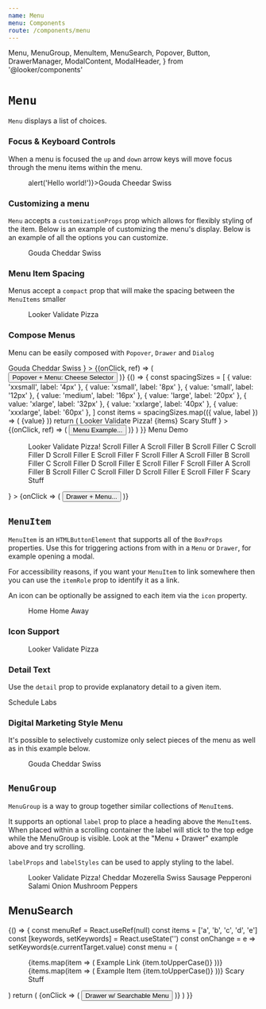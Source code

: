 ```yaml
---
name: Menu
menu: Components
route: /components/menu
---
```


  Menu,
  MenuGroup,
  MenuItem,
  MenuSearch,
  Popover,
  Button,
  DrawerManager,
  ModalContent,
  ModalHeader,
} from '@looker/components'

# `Menu`

<ComponentDetail of="Menu" figma="file/VyHO1Hv1XaW1v3lE9I4PVT/Menu" />

`Menu` displays a list of choices.

### Focus & Keyboard Controls

When a menu is focused the `up` and `down` arrow keys will move focus through the menu items within the menu.

<Playground>
  <Menu>
    <MenuItem onClick={() => alert('Hello world!')}>Gouda</MenuItem>
    <MenuItem>Cheedar</MenuItem>
    <MenuItem>Swiss</MenuItem>
  </Menu>
</Playground>

### Customizing a menu

`Menu` accepts a `customizationProps` prop which allows for flexibly styling of the item. Below is an example of customizing the menu's display. Below is an example of all the options you can customize.


<Playground>
  <Menu
    customizationProps={{
      bg: palette.purple500,
      color: palette.purple200,
      fontSize: 'xlarge',
      iconColor: palette.purple300,
      iconSize: 40,
      marker: {
        color: palette.purple300,
        size: 10,
      },
      hover: {
        bg: palette.purple700,
        color: palette.white,
        iconColor: palette.purple100,
      },
      current: {
        bg: palette.purple200,
        color: palette.purple900,
        iconColor: palette.purple500,
      },
    }}
  >
    <MenuGroup>
      <MenuItem
        href="https://en.wikipedia.org/wiki/Gouda_cheese"
        itemRole="link"
        icon="Home"
      >
        Gouda
      </MenuItem>
      <MenuItem
        href="https://en.wikipedia.org/wiki/Cheddar_cheese"
        itemRole="link"
        icon="FavoriteOutline"
        current
        currentMarker
        detail="Is often orange"
      >
        Cheddar
      </MenuItem>
      <MenuItem
        itemRole="link"
        icon="Dashboard"
        href="https://en.wikipedia.org/wiki/Swiss_cheese`"
      >
        Swiss
      </MenuItem>
    </MenuGroup>
  </Menu>
</Playground>

### Menu Item Spacing

Menus accept a `compact` prop that will make the spacing between the `MenuItems` smaller

<Playground>
  <Menu compact>
    <MenuItem icon="LogoRings">Looker</MenuItem>
    <MenuItem icon="Validate">Validate</MenuItem>
    <MenuItem icon="ChartPie">Pizza</MenuItem>
  </Menu>
</Playground>

### Compose Menus

Menu can be easily composed with `Popover`, `Drawer` and `Dialog`

<Playground>
  <Popover
    content={
      <Menu>
        <MenuItem icon="FavoriteOutline">Gouda</MenuItem>
        <MenuItem icon="FavoriteOutline" detail="Is often orange">
          Cheddar
        </MenuItem>
        <MenuItem icon="FavoriteOutline">Swiss</MenuItem>
      </Menu>
    }
  >
    {(onClick, ref) => (
      <Button
        aria-haspopup="true"
        variant="outline"
        iconAfter="ArrowDropDown"
        onClick={onClick}
        ref={ref}
      >
        Popover + Menu: Cheese Selector
      </Button>
    )}
  </Popover>
</Playground>

<Playground>
  {() => {
    const spacingSizes = [
      { value: 'xxsmall', label: '4px' },
      { value: 'xsmall', label: '8px' },
      { value: 'small', label: '12px' },
      { value: 'medium', label: '16px' },
      { value: 'large', label: '20px' },
      { value: 'xlarge', label: '32px' },
      { value: 'xxlarge', label: '40px' },
      { value: 'xxxlarge', label: '60px' },
    ]
    const items = spacingSizes.map(({ value, label }) => (
      <MenuItem itemRole="button" key={value} detail={label}>
        {value}
      </MenuItem>
    ))
    return (
      <Popover
        content={
          <Menu>
            <MenuGroup>
              <MenuItem itemRole="button" icon="LogoRings">
                Looker
              </MenuItem>
              <MenuItem itemRole="button" icon="Validate">
                Validate
              </MenuItem>
              <MenuItem itemRole="button" icon="ChartPie">
                Pizza!
              </MenuItem>
            </MenuGroup>
            <MenuGroup label="Spacing">{items}</MenuGroup>
            <MenuGroup>
              <MenuItem itemRole="button" icon="Beaker">
                Scary Stuff
              </MenuItem>
            </MenuGroup>
          </Menu>
        }
      >
        {(onClick, ref) => (
          <Button
            aria-haspopup="true"
            variant="outline"
            iconAfter="ArrowDropDown"
            onClick={onClick}
            ref={ref}
          >
            Menu Example...
          </Button>
        )}
      </Popover>
    )
  }}
</Playground>

<Playground>
  <DrawerManager
    content={
      <React.Fragment>
        <ModalHeader>Menu Demo</ModalHeader>
        <ModalContent innerProps={{ p: 'none' }}>
          <Menu>
            <MenuGroup>
              <MenuItem icon="LogoRings">Looker</MenuItem>
              <MenuItem icon="Validate">Validate</MenuItem>
              <MenuItem icon="ChartPie">Pizza!</MenuItem>
            </MenuGroup>
            <MenuGroup label="Spacing">
              <MenuItem>Scroll Filler A</MenuItem>
              <MenuItem>Scroll Filler B</MenuItem>
              <MenuItem>Scroll Filler C</MenuItem>
              <MenuItem>Scroll Filler D</MenuItem>
              <MenuItem>Scroll Filler E</MenuItem>
              <MenuItem>Scroll Filler F</MenuItem>
            </MenuGroup>
            <MenuGroup label="Spacing">
              <MenuItem>Scroll Filler A</MenuItem>
              <MenuItem>Scroll Filler B</MenuItem>
              <MenuItem>Scroll Filler C</MenuItem>
              <MenuItem>Scroll Filler D</MenuItem>
              <MenuItem>Scroll Filler E</MenuItem>
              <MenuItem>Scroll Filler F</MenuItem>
            </MenuGroup>
            <MenuGroup label="Spacing">
              <MenuItem>Scroll Filler A</MenuItem>
              <MenuItem>Scroll Filler B</MenuItem>
              <MenuItem>Scroll Filler C</MenuItem>
              <MenuItem>Scroll Filler D</MenuItem>
              <MenuItem>Scroll Filler E</MenuItem>
              <MenuItem>Scroll Filler F</MenuItem>
            </MenuGroup>
            <MenuGroup>
              <MenuItem icon="Beaker">Scary Stuff</MenuItem>
            </MenuGroup>
          </Menu>
        </ModalContent>
      </React.Fragment>
    }
  >
    {onClick => (
      <Button variant="outline" onClick={onClick} iconAfter="ArrowDropDown">
        Drawer + Menu...
      </Button>
    )}
  </DrawerManager>
</Playground>

## `MenuItem`

<ComponentDetail
  of="MenuItem"
  figma="file/VyHO1Hv1XaW1v3lE9I4PVT/Menu"
  github="Menu/MenuItem"
/>

`MenuItem` is an `HTMLButtonElement` that supports all of the `BoxProps` properties. Use this for triggering actions from with in a `Menu` or `Drawer`, for example opening a modal.

For accessibility reasons, if you want your `MenuItem` to link somewhere then you can use the `itemRole` prop to identify it as a link.

An icon can be optionally be assigned to each item via the `icon` property.

<Playground>
  <Menu>
    <MenuItem>Home</MenuItem>
    <MenuItem icon="Home">Home</MenuItem>
    <MenuItem
      itemRole="link"
      target="_blank"
      icon="Public"
      href="https://google.com"
    >
      Away
    </MenuItem>
  </Menu>
</Playground>

### Icon Support

<Playground>
  <Menu>
    <MenuItem icon="LogoRings">Looker</MenuItem>
    <MenuItem icon="Validate">Validate</MenuItem>
    <MenuItem icon="ChartPie">Pizza</MenuItem>
  </Menu>
</Playground>

### Detail Text

Use the `detail` prop to provide explanatory detail to a given item.

<Playground>
  <React.Fragment>
    <MenuItem detail="Get regular updates">Schedule</MenuItem>
    <MenuItem icon="Beaker" detail="Try the newest toys!">
      Labs
    </MenuItem>
  </React.Fragment>
</Playground>

### Digital Marketing Style Menu

It's possible to selectively customize only select pieces of the menu as well as in this example below.

<Playground>
  <Menu
    customizationProps={{
      bg: palette.charcoal100,
      iconColor: palette.charcoal800,
      current: {
        bg: palette.charcoal200,
        iconColor: palette.purple500,
      },
      hover: {
        iconColor: palette.purple500,
      },
    }}
  >
    <MenuGroup label="GOOGLE ADS" labelProps={{ bg: palette.charcoal100 }}>
      <MenuItem icon="Home">Gouda</MenuItem>
      <MenuItem icon="FavoriteOutline" current detail="Is often orange">
        Cheddar
      </MenuItem>
      <MenuItem icon="Dashboard">Swiss</MenuItem>
    </MenuGroup>
  </Menu>
</Playground>

## `MenuGroup`

<ComponentDetail
  of="MenuGroup"
  figma="file/VyHO1Hv1XaW1v3lE9I4PVT/Menu"
  github="Menu/MenuGroup"
/>

`MenuGroup` is a way to group together similar collections of `MenuItem`s.

It supports an optional `label` prop to place a heading above the `MenuItem`s. When placed within a scrolling container the label will stick to the top edge while the MenuGroup is visible. Look at the "Menu + Drawer" example above and try scrolling.

`labelProps` and `labelStyles` can be used to apply styling to the label.

<Playground>
  <Menu>
    <MenuGroup>
      <MenuItem icon="LogoRings">Looker</MenuItem>
      <MenuItem icon="Validate">Validate</MenuItem>
      <MenuItem icon="ChartPie">Pizza!</MenuItem>
    </MenuGroup>
    <MenuGroup label="Cheeses">
      <MenuItem icon="FavoriteOutline">Cheddar</MenuItem>
      <MenuItem icon="FavoriteOutline">Mozerella</MenuItem>
      <MenuItem icon="FavoriteOutline">Swiss</MenuItem>
    </MenuGroup>
    <MenuGroup label="Meats">
      <MenuItem icon="FavoriteOutline">Sausage</MenuItem>
      <MenuItem icon="FavoriteOutline">Pepperoni</MenuItem>
      <MenuItem icon="FavoriteOutline">Salami</MenuItem>
    </MenuGroup>
    <MenuGroup label="Vegetables">
      <MenuItem icon="FavoriteOutline">Onion</MenuItem>
      <MenuItem icon="FavoriteOutline">Mushroom</MenuItem>
      <MenuItem icon="FavoriteOutline">Peppers</MenuItem>
    </MenuGroup>
  </Menu>
</Playground>

## MenuSearch

<ComponentDetail
  of="MenuSearch"
  figma="file/VyHO1Hv1XaW1v3lE9I4PVT/Menu"
  github="Menu/MenuSearch"
  feedbackTitle="MenuSearch Component Feedback"
/>

<Playground>
  {() => {
    const menuRef = React.useRef(null)
    const items = ['a', 'b', 'c', 'd', 'e']
    const [keywords, setKeywords] = React.useState('')
    const onChange = e => setKeywords(e.currentTarget.value)
    const menu = (
      <React.Fragment>
        <MenuSearch
          placeholder="Filter menu items"
          summary="33 matches"
          value={keywords}
          onChange={onChange}
          menuRef={menuRef}
        />
        <ModalContent innerProps={{ p: 'none' }}>
          <Menu>
            <MenuGroup label="Spacing">
              {items.map(item => (
                <MenuItem itemRole="link" href={`#${item}`} key={item}>
                  Example Link {item.toUpperCase()}
                </MenuItem>
              ))}
            </MenuGroup>
            <MenuGroup label="Spacing">
              {items.map(item => (
                <MenuItem detail={`Detail ${item}`} key={item}>
                  Example Item {item.toUpperCase()}
                </MenuItem>
              ))}
            </MenuGroup>
            <MenuGroup>
              <MenuItem icon="Beaker">Scary Stuff</MenuItem>
            </MenuGroup>
          </Menu>
        </ModalContent>
      </React.Fragment>
    )
    return (
      <DrawerManager content={menu}>
        {onClick => (
          <Button variant="outline" onClick={onClick} iconAfter="ArrowDropDown">
            Drawer w/ Searchable Menu
          </Button>
        )}
      </DrawerManager>
    )
  }}
</Playground>
